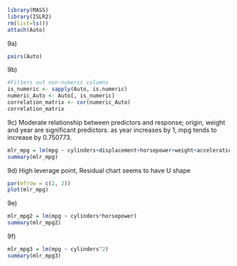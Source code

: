 ```{r}
library(MASS)
library(ISLR2)
rm(list=ls())
attach(Auto)
```

9a)

```{r}
pairs(Auto)
```

9b)

```{r}
#Filters out non-numeric columns
is_numeric <- sapply(Auto, is.numeric)
numeric_Auto <- Auto[, is_numeric]
correlation_matrix <- cor(numeric_Auto)
correlation_matrix
```

9c) Moderate relationship between predictors and response; origin, weight and year are significant predictors. as year increases by 1, mpg tends to increase by 0.750773.

```{r}
mlr_mpg = lm(mpg ~ cylinders+displacement+horsepower+weight+acceleration+year+origin)
summary(mlr_mpg)
```

9d) High leverage point, Residual chart seems to have U shape

```{r}
par(mfrow = c(2, 2))
plot(mlr_mpg)
```

9e)

```{r}
mlr_mpg2 = lm(mpg ~ cylinders*horsepower)
summary(mlr_mpg2)
```

9f)

```{r}
mlr_mpg3 = lm(mpg ~ cylinders^2)
summary(mlr_mpg3)
```
